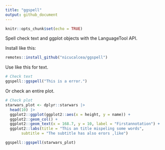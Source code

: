 ```yaml
---
title: "ggspell"
output: github_document
---
```


```r
knitr::opts_chunk$set(echo = TRUE)
```

Spell check text and ggplot objects with the LanguageTool API.

Install like this:

```r
remotes::install_github("nicucalcea/ggspell")
```

Use like this for text.

```r
# Check text
ggspell::ggspell("This is a error.")
```

Or check an entire plot.

```r
# Check plot
starwars_plot <- dplyr::starwars |>
  head(10) |>
  ggplot2::ggplot(ggplot2::aes(x = height, y = name)) +
  ggplot2::geom_col() +
  ggplot2::geom_text(x = 168.7, y = 10, label = "Firstannotation") +
  ggplot2::labs(title = "This an title mispeling some words",
       subtitle = "The subtitle has also erors ,like")

ggspell::ggspell(starwars_plot)
```

